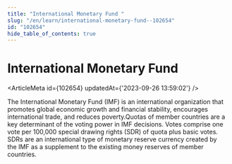 ```yaml
---
title: "International Monetary Fund "
slug: "/en/learn/international-monetary-fund--102654"
id: "102654"
hide_table_of_contents: true
---
```



# International Monetary Fund 

<ArticleMeta id={102654} updatedAt={'2023-09-26 13:59:02'} />
<div className='border-solid border-b border-t-0 my-4 border-[var(--ifm-color-gray-300)]' />

The International Monetary Fund (IMF) is an international organization that promotes global economic growth and financial stability, encourages international trade, and reduces poverty.Quotas of member countries are a key determinant of the voting power in IMF decisions. Votes comprise one vote per 100,000 special drawing rights (SDR) of quota plus basic votes. SDRs are an international type of monetary reserve currency created by the IMF as a supplement to the existing money reserves of member countries.
